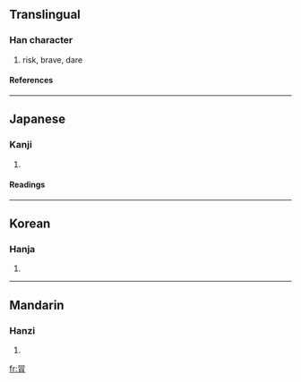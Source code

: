 {{see|冒}}

==Translingual==
===Han character===
{{Han char|rn=13|rad=冂|as=06|sn=8|four=|canj=日月 (AB), X日月 (XAB)}}
# risk, brave, dare
====References====
{{Han ref|kx=0129.170|dkj=01534|hdz=21490.040|uh=5190|ud=20880}}
----
==Japanese==
===Kanji===
{{ja-kanji|grade=|rs=冂06}}
# {{defn|Japanese}}
====Readings====
{{ja-readings|on=[[ぼう]] (bō), [[もう]] (mō), [[ぼく]] (boku)|kun=[[おかす]] (okasu), [[おおう]] (oou), [[こうぶる]] (kouburu)}}
----
==Korean==
===Hanja===
{{ko-hanja|hangeul=모|rv=mo|mr=mo}}
# {{defn|Korean}}
----
==Mandarin==
===Hanzi===
{{cmn-hanzi|pin=[[mào]] (mao4)|wg=mao<sup>4</sup>}}
# {{defn|Mandarin}}

[[fr:冐]]